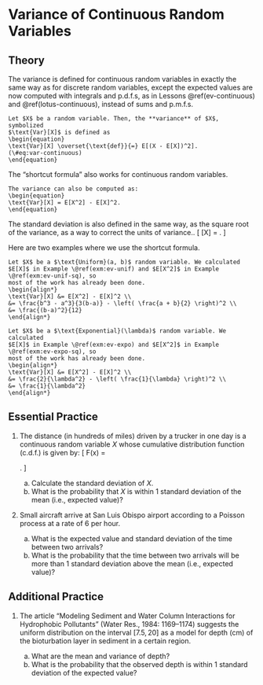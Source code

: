 # Variance of Continuous Random Variables {#var-continuous}
  
## Theory {-}

The variance is defined for continuous random variables in exactly the 
same way as for discrete random variables, except the expected 
values are now computed with integrals and p.d.f.s, as in Lessons 
\@ref(ev-continuous) and \@ref(lotus-continuous), instead of sums and p.m.f.s.
```definition
Let $X$ be a random variable. Then, the **variance** of $X$, symbolized 
$\text{Var}[X]$ is defined as 
\begin{equation}
\text{Var}[X] \overset{\text{def}}{=} E[(X - E[X])^2].
(\#eq:var-continuous)
\end{equation}
```

The "shortcut formula" also works for continuous random variables.
```theorem
The variance can also be computed as:
\begin{equation}
\text{Var}[X] = E[X^2] - E[X]^2.
\end{equation}
```

The standard deviation is also defined in the same way, as the square root of the variance, 
as a way to correct the units of variance..
\[ \text{SD}[X] = \sqrt{\text{Var}[X]}. \]

Here are two examples where we use the shortcut formula.

```example
Let $X$ be a $\text{Uniform}(a, b)$ random variable. We calculated 
$E[X]$ in Example \@ref(exm:ev-unif) and $E[X^2]$ in Example \@ref(exm:ev-unif-sq), so 
most of the work has already been done.
\begin{align*}
\text{Var}[X] &= E[X^2] - E[X]^2 \\
&= \frac{b^3 - a^3}{3(b-a)} - \left( \frac{a + b}{2} \right)^2 \\
&= \frac{(b-a)^2}{12}
\end{align*}
```

```example
Let $X$ be a $\text{Exponential}(\lambda)$ random variable. We calculated 
$E[X]$ in Example \@ref(exm:ev-expo) and $E[X^2]$ in Example \@ref(exm:ev-expo-sq), so 
most of the work has already been done.
\begin{align*}
\text{Var}[X] &= E[X^2] - E[X]^2 \\
&= \frac{2}{\lambda^2} - \left( \frac{1}{\lambda} \right)^2 \\
&= \frac{1}{\lambda^2}
\end{align*}
```


## Essential Practice {-}

1. The distance (in hundreds of miles) driven by a trucker in one day is a continuous
random variable $X$ whose cumulative distribution function (c.d.f.) is given by: 
\[ F(x) = \begin{cases} 0 & x < 0 \\ x^3 / 216 & 0 \leq x \leq 6 \\ 1 & x > 6 \end{cases}. \]

    a. Calculate the standard deviation of $X$.
    b. What is the probability that $X$ is within 1 standard deviation of the mean 
    (i.e., expected value)?
    
2. Small aircraft arrive at San Luis Obispo airport according to a Poisson process at a 
rate of 6 per hour. 

    a. What is the expected value and standard deviation of the time between two arrivals?
    b. What is the probability that the time between two arrivals will be more than 1 
    standard deviation above the mean (i.e., expected value)?
    
    
## Additional Practice {-}

1. The article "Modeling Sediment and Water Column Interactions for Hydrophobic Pollutants"
(Water Res., 1984: 1169–1174) suggests the uniform distribution on the interval $[7.5, 20]$ as a
model for depth (cm) of the bioturbation layer in sediment in a certain region.

    a. What are the mean and variance of depth?
    b. What is the probability that the observed depth is within 1 standard deviation of the 
    expected value?
